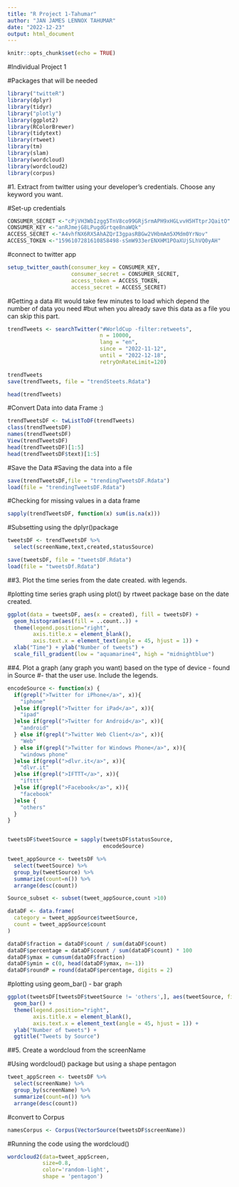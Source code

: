---
title: "R Project 1-Tahumar"
author: "JAN JAMES LENNOX TAHUMAR"
date: "2022-12-23"
output: html_document
---

```{r setup, include=FALSE}
knitr::opts_chunk$set(echo = TRUE)
```


#Individual Project 1

#Packages that will be needed 
```{r, run}
library("twitteR") 
library(dplyr)
library(tidyr)
library("plotly")
library(ggplot2)
library(RColorBrewer)
library(tidytext)
library(rtweet)
library(tm)
library(slam)
library(wordcloud)
library(wordcloud2)
library(corpus)
```
#1. Extract from twitter using your developer's credentials. Choose any keyword you want.

#Set-up credentials
```{r, credentials}
CONSUMER_SECRET <-"cPjVH3WbIzgg5TnV8co99GRjSrmAPH9xHGLvvH5HTtprJQaitO"
CONSUMER_KEY <-"anRJmejG8LPugdGrtqe8naWQk"
ACCESS_SECRET <-"A4vhfNX6RX5AhAZQrI3gpasRBGw2VHbmAm5XMdm0YrNov" 
ACCESS_TOKEN <-"1596107281610858498-sSmW933erENXHM1POaXUjSLhVQ0yAH"

```
#connect to twitter app
```{r, commect}
setup_twitter_oauth(consumer_key = CONSUMER_KEY,
                    consumer_secret = CONSUMER_SECRET,
                    access_token = ACCESS_TOKEN,
                    access_secret = ACCESS_SECRET)
```
#Getting a data
#it would take few minutes to load which depend the number of data you need
#but when you already save this data as a file you can skip this part.
```{r, num2}
trendTweets <- searchTwitter("#WorldCup -filter:retweets",
                             n = 10000,
                             lang = "en",
                             since = "2022-11-12",
                             until = "2022-12-18",
                             retryOnRateLimit=120)

trendTweets
save(trendTweets, file = "trendSteets.Rdata")
```

```{r, head}
head(trendTweets)
```
#Convert Data into data Frame :)
```{r, conver}
trendTweetsDF <- twListToDF(trendTweets)
class(trendTweetsDF)
names(trendTweetsDF)
View(trendTweetsDF)
head(trendTweetsDF)[1:5]
head(trendTweetsDF$text)[1:5]
```
#Save the Data
#Saving the data into a file
```{r, trendT}
save(trendTweetsDF,file = "trendingTweetsDF.Rdata")
load(file = "trendingTweetsDF.Rdata")
```


#Checking for missing values in a data frame

```{r, check}
sapply(trendTweetsDF, function(x) sum(is.na(x)))
```

#Subsetting using the dplyr()package

```{r, subset}
tweetsDF <- trendTweetsDF %>%
  select(screenName,text,created,statusSource)
```

```{r, save}
save(tweetsDF, file = "tweetsDF.Rdata")
load(file = "tweetsDf.Rdata")
```

##3. Plot the time series from the date created. with legends.



#plotting time series graph using plot() by rtweet package base on the date created.

```{r, oneseven}
ggplot(data = tweetsDF, aes(x = created), fill = tweetsDF) +
  geom_histogram(aes(fill = ..count..)) + 
  theme(legend.position="right",
        axis.title.x = element_blank(),
        axis.text.x = element_text(angle = 45, hjust = 1)) +
  xlab("Time") + ylab("Number of tweets") + 
  scale_fill_gradient(low = "aquamarine4", high = "midnightblue")
```


##4. Plot a graph (any graph you want)  based on the type of device - found in Source
#- that the user use. Include the legends.



```{r, graph}
encodeSource <- function(x) {
  if(grepl(">Twitter for iPhone</a>", x)){
    "iphone"
  }else if(grepl(">Twitter for iPad</a>", x)){
    "ipad"
  }else if(grepl(">Twitter for Android</a>", x)){
    "android"
  } else if(grepl(">Twitter Web Client</a>", x)){
    "Web"
  } else if(grepl(">Twitter for Windows Phone</a>", x)){
    "windows phone"
  }else if(grepl(">dlvr.it</a>", x)){
    "dlvr.it"
  }else if(grepl(">IFTTT</a>", x)){
    "ifttt"
  }else if(grepl(">Facebook</a>", x)){
    "facebook"
  }else {
    "others"
  }
}


tweetsDF$tweetSource = sapply(tweetsDF$statusSource, 
                              encodeSource)

tweet_appSource <- tweetsDF %>% 
  select(tweetSource) %>%
  group_by(tweetSource) %>%
  summarize(count=n()) %>%
  arrange(desc(count)) 

Source_subset <- subset(tweet_appSource,count >10)
```



```{r, df}
dataDF <- data.frame(
  category = tweet_appSource$tweetSource,
  count = tweet_appSource$count
)

dataDF$fraction = dataDF$count / sum(dataDF$count)
dataDF$percentage = dataDF$count / sum(dataDF$count) * 100
dataDF$ymax = cumsum(dataDF$fraction)
dataDF$ymin = c(0, head(dataDF$ymax, n=-1))
dataDF$roundP = round(dataDF$percentage, digits = 2)
```



#plotting using geom_bar() - bar graph

```{r, graph2}
ggplot(tweetsDF[tweetsDF$tweetSource != 'others',], aes(tweetSource, fill = tweetSource)) +
  geom_bar() +
  theme(legend.position="right",
        axis.title.x = element_blank(),
        axis.text.x = element_text(angle = 45, hjust = 1)) +
  ylab("Number of tweets") +
  ggtitle("Tweets by Source")
```
##5. Create a wordcloud from the screenName


#Using wordcloud() package but using a shape pentagon 
```{r, cloud}
tweet_appScreen <- tweetsDF %>%
  select(screenName) %>%
  group_by(screenName) %>%
  summarize(count=n()) %>%
  arrange(desc(count)) 
```
#convert to Corpus
```{r, convert}
namesCorpus <- Corpus(VectorSource(tweetsDF$screenName))  
```
#Running the code using the wordcloud()
```{r, wordcloudTWO}
wordcloud2(data=tweet_appScreen, 
           size=0.8, 
           color='random-light',
           shape = 'pentagon')
```